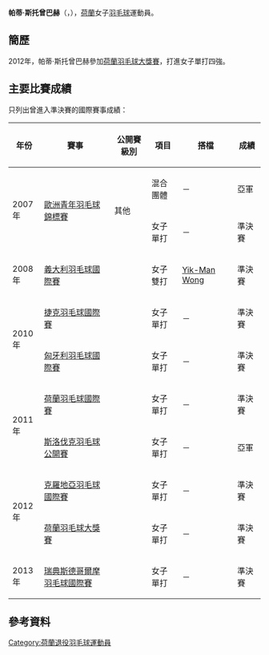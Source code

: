{{noteTA|G1=Badminton}}
{{Infobox 羽球選手
| playername              = 帕蒂·斯托曾巴赫<br/>{{lang|nl|Patty Stolzenbach}}
| image                   = 
| size                    = 
| caption                 = 
| birth_name              = 
| date_of_birth           = {{birth_date_and_age|1989|11|13}}
| place_of_birth          = {{NED}}
| height                  = 
| weight                  = 
| event                   = 女子單打、女子雙打
| country                 = {{NED}}
| years_started           = 
| years_retired           = 2013年
| handedness              = 
| coach                   = 
| highest_ranking         = 第72位（女單）
| date_of_highest_ranking = 2013年4月4日<ref name="highest-ranking">{{en}}[http://bwfcontent.tournamentsoftware.com/ranking/player.aspx?id=4891&player=108354 BWF World Ranking - Ranking of Patty STOLZENBACH (53832)]</ref>
| current_ranking         = 現已退役
| date_of_current_ranking = 
| played                  = 104勝–83負（女單）<br/>29勝–31負（女雙）<br/>2勝–3負（混雙）
| titles                  = 
| bwf_profile             = 6F195510-6653-44FA-97AA-7E8F599B3904
| bwf_id                  = 53832
| updated                 = 2017年8月12日
}}
{{MedalTableTop}}
{{MedalSport | 女子[[羽毛球|羽毛球]]}}
{{MedalCountry | {{NED}}}}
{{MedalCompetition | [[歐洲青年羽毛球錦標賽|歐洲青年羽毛球錦標賽]]}}
{{MedalSilver| [[2007年歐洲青年羽毛球錦標賽|2007年 弗爾克林根]] | 混合團體 }}
{{MedalBronze| [[2007年歐洲青年羽毛球錦標賽|2007年 弗爾克林根]] | 女子單打 }}
{{MedalBottom}}
'''帕蒂·斯托曾巴赫'''（{{lang-nl|'''Patty Stolzenbach'''}}，{{bd|1989年|11月13日|}}），[[荷蘭|荷蘭]]女子[[羽毛球|羽毛球]]運動員。

==簡歷==
2012年，帕蒂·斯托曾巴赫參加[[2012年荷蘭羽毛球大獎賽|荷蘭羽毛球大獎賽]]，打進女子單打四強。

==主要比賽成績==
只列出曾進入準決賽的國際賽事成績：
{| class=wikitable style="text-align:center; font-size:small;" 
!width="50"|年份
!width="180"|賽事
!width="80"|公開賽級別
!width="60"|項目
!width="120"|搭檔
!width="50"|成績
|-
!rowspan="2"|2007年
|rowspan="2"|[[2007年歐洲青年羽毛球錦標賽|歐洲青年羽毛球錦標賽]]
|rowspan="2"|其他
|混合團體
|－
|bgcolor="silver"|亞軍
|-
|女子單打
|－
|bgcolor="#b8860b"|準決賽
|-
!rowspan="1"|2008年
|[[2008年義大利羽毛球國際賽|義大利羽毛球國際賽]]
|{{BWFIC}}
|女子雙打
|[[Yik-Man_Wong|Yik-Man Wong]]
|bgcolor="#b8860b"|準決賽
|-
!rowspan="2"|2010年
|[[2010年捷克羽毛球國際賽|捷克羽毛球國際賽]]
|{{BWFIC}}
|女子單打
|－
|bgcolor="#b8860b"|準決賽
|-
|[[2010年匈牙利羽毛球國際賽|匈牙利羽毛球國際賽]]
|{{BWFIS}}
|女子單打
|－
|bgcolor="#b8860b"|準決賽
|-
!rowspan="2"|2011年
|[[2011年荷蘭羽毛球國際賽|荷蘭羽毛球國際賽]]
|{{BWFIC}}
|女子單打
|－
|bgcolor="#b8860b"|準決賽
|-
|[[2011年斯洛伐克羽毛球公開賽|斯洛伐克羽毛球公開賽]]
|{{BWFIS}}
|女子單打
|－
|bgcolor="silver"|亞軍
|-
!rowspan="2"|2012年
|[[2012年克羅地亞羽毛球國際賽|克羅地亞羽毛球國際賽]]
|{{BWFIS}}
|女子單打
|－
|bgcolor="#b8860b"|準決賽
|-
|[[2012年荷蘭羽毛球大獎賽|荷蘭羽毛球大獎賽]]
|{{BWFGP}}
|女子單打
|－
|bgcolor="#b8860b"|準決賽
|-
!rowspan="1"|2013年
|[[2013年瑞典斯德哥爾摩羽毛球國際賽|瑞典斯德哥爾摩羽毛球國際賽]]
|{{BWFIC}}
|女子單打
|－
|bgcolor="#b8860b"|準決賽
|}
{{BWF賽事級別索引/2007}}

==參考資料==
{{Reflist}}

{{DEFAULTSORT:Stolzenbach, Patty}}
[[Category:荷蘭退役羽毛球運動員|Category:荷蘭退役羽毛球運動員]]